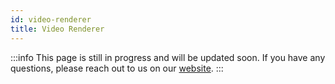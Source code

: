 ```yaml
---
id: video-renderer
title: Video Renderer
---
```


:::info
This page is still in progress and will be updated soon.
If you have any questions, please reach out to us on our [website](https://getstream.io/video/#contact).
:::
